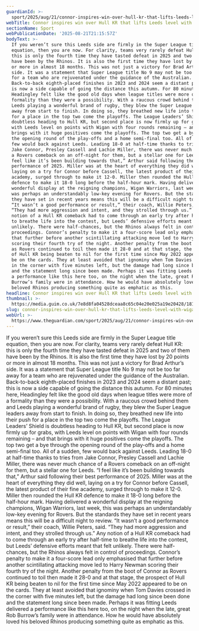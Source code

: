 ```yaml
---
guardianId: >-
  sport/2025/aug/21/connor-inspires-win-over-hull-kr-that-lifts-leeds-level-with-wigan-in-second
webTitle: Connor inspires win over Hull KR that lifts Leeds level with Wigan in second
sectionName: Sport
webPublicationDate: '2025-08-21T21:15:57Z'
bodyText: >-
  If you weren’t sure this Leeds side are firmly in the Super League title
  equation, then you are now. For clarity, teams very rarely defeat Hull KR:
  this is only the fourth time they have tasted defeat in 2025 and two of them
  have been by the Rhinos. It is also the first time they have lost by 20 points
  or more in almost 18 months. This was not just a victory for Brad Arthur’s
  side. It was a statement that Super League title No 9 may not be too far away
  for a team who are rejuvenated under the guidance of the Australian.
  Back-to-back eighth-placed finishes in 2023 and 2024 seem a distant past; this
  is now a side capable of going the distance this autumn. For 80 minutes here,
  Headingley felt like the good old days when league titles were more of a
  formality than they were a possibility. With a raucous crowd behind them and
  Leeds playing a wonderful brand of rugby, they blew the Super League leaders
  away from start to finish. In doing so, they breathed new life into their push
  for a place in the top two come the playoffs. The League Leaders’ Shield is
  doubtless heading to Hull KR, but second place is now firmly up for grabs,
  with Leeds level on points with Wigan with four rounds remaining – and that
  brings with it huge positives come the playoffs. The top two get a bye through
  the opening round of the play-offs and a home semi-final too. All of a sudden,
  few would back against Leeds. Leading 18-0 at half-time thanks to tries from
  Jake Connor, Presley Cassell and Lachie Miller, there was never much chance of
  a Rovers comeback on an off-night for them, but a stellar one for Leeds. “I
  feel like it’s been building towards that,” Arthur said following their best
  performance of 2025. Miller was at the heart of everything they did well,
  laying on a try for Connor before Cassell, the latest product of their fine
  academy, surged through to make it 12-0. Miller then rounded the Hull KR
  defence to make it 18-0 long before the half-hour mark. Having delivered a
  wonderful display at the reigning champions, Wigan Warriors, last week, this
  was perhaps an understandably low-key evening for Rovers. But the standards
  they have set in recent years means this will be a difficult night to review.
  “It wasn’t a good performance or result,” their coach, Willie Peters, said.
  “They had more aggression and intent, and they strolled through us.” Any
  notion of a Hull KR comeback had to come through an early try after half-time
  to breathe life into the contest, but Leeds’ defensive efforts meant that felt
  unlikely. There were half-chances, but the Rhinos always felt in control of
  proceedings. Connor’s penalty to make it a four-score lead only emphasised
  that further before another scintillating attacking move led to Harry Newman
  scoring their fourth try of the night. Another penalty from the boot of Connor
  as Rovers continued to toil then made it 28-0 and at that stage, the prospect
  of Hull KR being beaten to nil for the first time since May 2022 appeared to
  be on the cards. They at least avoided that ignominy when Tom Davies crossed
  in the corner with five minutes left, but the damage had long since been done
  and the statement long since been made. Perhaps it was fitting Leeds delivered
  a performance like this here too, on the night when the late, great Rob
  Burrow’s family were in attendance. How he would have absolutely loved his
  beloved Rhinos producing something quite as emphatic as this.
headline: Connor inspires win over Hull KR that lifts Leeds level with Wigan in second
thumbnail: >-
  https://media.guim.co.uk/7e8d8fa04528dceaa8c65c04e20e025a19e20428/181_0_4095_3276/500.jpg
slug: connor-inspires-win-over-hull-kr-that-lifts-leeds-level-with-wigan-in-second
webUrl: >-
  https://www.theguardian.com/sport/2025/aug/21/connor-inspires-win-over-hull-kr-that-lifts-leeds-level-with-wigan-in-second
---
```

If you weren’t sure this Leeds side are firmly in the Super League title equation, then you are now. For clarity, teams very rarely defeat Hull KR: this is only the fourth time they have tasted defeat in 2025 and two of them have been by the Rhinos. It is also the first time they have lost by 20 points or more in almost 18 months. This was not just a victory for Brad Arthur’s side. It was a statement that Super League title No 9 may not be too far away for a team who are rejuvenated under the guidance of the Australian. Back-to-back eighth-placed finishes in 2023 and 2024 seem a distant past; this is now a side capable of going the distance this autumn. For 80 minutes here, Headingley felt like the good old days when league titles were more of a formality than they were a possibility. With a raucous crowd behind them and Leeds playing a wonderful brand of rugby, they blew the Super League leaders away from start to finish. In doing so, they breathed new life into their push for a place in the top two come the playoffs. The League Leaders’ Shield is doubtless heading to Hull KR, but second place is now firmly up for grabs, with Leeds level on points with Wigan with four rounds remaining – and that brings with it huge positives come the playoffs. The top two get a bye through the opening round of the play-offs and a home semi-final too. All of a sudden, few would back against Leeds. Leading 18-0 at half-time thanks to tries from Jake Connor, Presley Cassell and Lachie Miller, there was never much chance of a Rovers comeback on an off-night for them, but a stellar one for Leeds. “I feel like it’s been building towards that,” Arthur said following their best performance of 2025. Miller was at the heart of everything they did well, laying on a try for Connor before Cassell, the latest product of their fine academy, surged through to make it 12-0. Miller then rounded the Hull KR defence to make it 18-0 long before the half-hour mark. Having delivered a wonderful display at the reigning champions, Wigan Warriors, last week, this was perhaps an understandably low-key evening for Rovers. But the standards they have set in recent years means this will be a difficult night to review. “It wasn’t a good performance or result,” their coach, Willie Peters, said. “They had more aggression and intent, and they strolled through us.” Any notion of a Hull KR comeback had to come through an early try after half-time to breathe life into the contest, but Leeds’ defensive efforts meant that felt unlikely. There were half-chances, but the Rhinos always felt in control of proceedings. Connor’s penalty to make it a four-score lead only emphasised that further before another scintillating attacking move led to Harry Newman scoring their fourth try of the night. Another penalty from the boot of Connor as Rovers continued to toil then made it 28-0 and at that stage, the prospect of Hull KR being beaten to nil for the first time since May 2022 appeared to be on the cards. They at least avoided that ignominy when Tom Davies crossed in the corner with five minutes left, but the damage had long since been done and the statement long since been made. Perhaps it was fitting Leeds delivered a performance like this here too, on the night when the late, great Rob Burrow’s family were in attendance. How he would have absolutely loved his beloved Rhinos producing something quite as emphatic as this.
